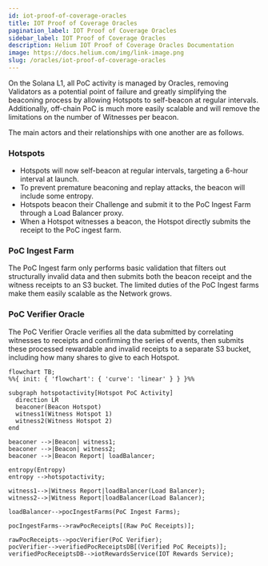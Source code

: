 ```yaml
---
id: iot-proof-of-coverage-oracles
title: IOT Proof of Coverage Oracles
pagination_label: IOT Proof of Coverage Oracles
sidebar_label: IOT Proof of Coverage Oracles
description: Helium IOT Proof of Coverage Oracles Documentation
image: https://docs.helium.com/img/link-image.png
slug: /oracles/iot-proof-of-coverage-oracles
---
```



On the Solana L1, all PoC activity is managed by Oracles, removing Validators as a potential point
of failure and greatly simplifying the beaconing process by allowing Hotspots to self-beacon at
regular intervals. Additionally, off-chain PoC is much more easily scalable and will remove the
limitations on the number of Witnesses per beacon.

The main actors and their relationships with one another are as follows.

### Hotspots

- Hotspots will now self-beacon at regular intervals, targeting a 6-hour interval at launch.
- To prevent premature beaconing and replay attacks, the beacon will include some entropy.
- Hotspots beacon their Challenge and submit it to the PoC Ingest Farm through a Load Balancer
  proxy.
- When a Hotspot witnesses a beacon, the Hotspot directly submits the receipt to the PoC ingest
  farm.

### PoC Ingest Farm

The PoC Ingest farm only performs basic validation that filters out structurally invalid data and
then submits both the beacon receipt and the witness receipts to an S3 bucket. The limited duties of
the PoC Ingest farms make them easily scalable as the Network grows.

### PoC Verifier Oracle

The PoC Verifier Oracle verifies all the data submitted by correlating witnesses to receipts and
confirming the series of events, then submits these processed rewardable and invalid receipts to a
separate S3 bucket, including how many shares to give to each Hotspot.

```mermaid
flowchart TB;
%%{ init: { 'flowchart': { 'curve': 'linear' } } }%%

subgraph hotspotactivity[Hotspot PoC Activity]
  direction LR
  beaconer(Beacon Hotspot)
  witness1(Witness Hotspot 1)
  witness2(Witness Hotspot 2)
end

beaconer -->|Beacon| witness1;
beaconer -->|Beacon| witness2;
beaconer -->|Beacon Report| loadBalancer;

entropy(Entropy)
entropy -->hotspotactivity;

witness1-->|Witness Report|loadBalancer(Load Balancer);
witness2-->|Witness Report|loadBalancer(Load Balancer);

loadBalancer-->pocIngestFarms(PoC Ingest Farms);

pocIngestFarms-->rawPocReceipts[(Raw PoC Receipts)];

rawPocReceipts-->pocVerifier(PoC Verifier);
pocVerifier-->verifiedPocReceiptsDB[(Verified PoC Receipts)];
verifiedPocReceiptsDB-->iotRewardsService(IOT Rewards Service);

```
